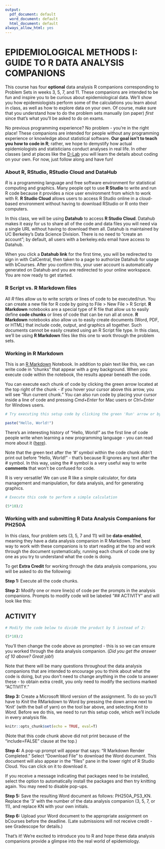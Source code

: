 ```yaml
---
output:
  pdf_document: default
  word_document: default
  html_document: default
always_allow_html: yes 
---
```


# EPIDEMIOLOGICAL METHODS I: GUIDE TO R DATA ANALYSIS COMPANIONS 

This course has four **optional** data analysis R companions corresponding to Problem Sets in weeks 3, 5, 7, and 11. These companions are intended to be fun and inspire you to be curious about epidemiological data. We'll show you how epidemiologists perform some of the calculations you learn about in class, as well as how to explore data on your own. Of course, make sure that you understand how to do the problem sets manually (on paper) _first_ since that's what you'll be asked to do on exams. 

No previous programming experience? No problem - you're in the right place! These companions are intended for people without any programming experience or knowledge about statistical software. **Our goal isn't to teach you how to code in R**; rather, we hope to demystify how actual epidemiologists and statisticians conduct analyses in real life. In other classes (and at places like the [D-Lab](http://dlab.berkeley.edu/) you will learn the details about coding on your own. For now, just follow along and have fun! 

### About R, RStudio, RStudio Cloud and DataHub 

*R* is a programming language and free software environment for statistical computing and graphics. Many people opt to use **R Studio** to write and run R code because it provides a nice user environment from which to work with R. **R Studio Cloud** allows users to access R Studio online in a cloud-based environment without having to download RStudio or R onto their computers. 

In this class, we will be using **Datahub** to access **R Studio Cloud**. Datahub makes it easy for us to share all of the code and data files you will need via a single URL without having to download them all. Datahub is maintained by UC Berkeley’s Data Science Division. There is no need to “create an account”; by default, all users with a berkeley.edu email have access to Datahub. 

When you click a **Datahub link** for the first time, you will be redirected to sign in with CalCentral, then taken to a page to authorize Datahub for usage with bCourses. After you confirm this, your user account is automatically generated on Datahub and you are redirected to your online workspace. You are now ready to get started.


### R Script vs. R Markdown files

All *R* files allow us to write scripts or lines of code to be executed/run. You can create a new file for R code by going to File > New File > R Script. **R Markdown** notebooks are a special type of R file that allow us to easily define **code chunks** or lines of code that can be run all at once. **R Markdown** notebooks also allow us to easily create documents (Word, PDF, or HTML) that include code, output, and graphics all together. Such documents cannot be easily created using an R Script file type. In this class, we'll be using **R Markdown** files like this one to work through the problem sets. 

### Working in R Markdown

This is an [R Markdown](http://rmarkdown.rstudio.com) Notebook. In addition to plain text like this, we can write code in "chunks" that appear with a grey background. When you execute code within the notebook, the results appear beneath the code. 

You can execute each chunk of code by clicking the green arrow located at the top right of the chunk - if you hover your cursor above this arrow, you will see "Run current chunk." You can also run code by placing your cursor inside a line of code and pressing  *Cmd+Enter* for Mac users or *Ctrl+Enter* for Windows users. 

```r

# Try executing this setup code by clicking the green 'Run' arrow or by placing your cursor inside the code chunk and pressing Cmd+Enter (Mac) or Ctrl+Enter (Windows) 

paste("Hello, World!")

```

There's an interesting history of "Hello, World!" as the first line of code people write when learning a new programming language - you can read more about it ([here](https://en.wikipedia.org/wiki/%22Hello,_World!%22_program)).

Note that the green text after the '#' symbol within the code chunk didn't print out before "Hello, World!" - that's because R ignores any text after the # symbol. In this way, using the # symbol is a very useful way to write **comments** that won't be confused for code.

R is very versatile! We can use R like a simple calculator, for data management and manipulation, for data analysis, and for generating graphics.

```r

# Execute this code to perform a simple calculation

(5*10)/2

```

### Working with and submitting R Data Analysis Companions for PH250A

In this class, four problem sets (3, 5, 7 and 11) will be **data-enabled**, meaning they have a data analysis companion in R Markdown. The best way to work with these companions is to start reading at the top and work through the document systematically, running each chunk of code one by one as you try to understand what the code is doing.

To get **Extra Credit** for working through the data analysis companions, you will be asked to do the following:

**Step 1:** Execute all the code chunks. 

**Step 2:** Modify one or more line(s) of code per the prompts in the analysis companions. Prompts to modify code will be labeled "## ACTIVITY" and will look like this:

## ACTIVITY

```r

# Modify the code below to divide the product by 5 instead of 2:

(5*10)/2

```

You'll then change the code above as prompted - this is so we can ensure you worked through the data analysis companion. (*Did you get the answer of 10 above? Great job!*)

Note that there will be many questions throughout the data analysis companions that are intended to encourage you to think about what the code is doing, but you don't need to change anything in the code to answer these - to obtain extra credit, you only need to modify the sections marked "ACTIVITY."

**Step 3:** Create a Microsoft Word version of the assignment. To do so you'll have to *Knit* the RMarkdown to Word by pressing the down arrow next to 'Knit' (with the ball of yarn) on the tool bar above, and selecting *Knit to Word*. Before we do this, we need to run this setup code, which we'll include in every analysis file.

```r
knitr::opts_chunk$set(echo = TRUE, eval=T)
```

(Note that this code chunk above did not print because of the “include=FALSE” clause at the top.)

**Step 4:** A pop-up prompt will appear that says: “R Markdown Render Completed.” Select "Download File" to download the Word document. This document will also appear in the "files" pane in the lower right of R Studio Cloud. You can click on it to download it.

If you receive a message indicating that packages need to be installed, select the option to automatically install the packages and then try knitting again. You may need to disable pop-ups.

**Step 5:** Save the resulting Word document as follows: PH250A_PS3_KN. Replace the ‘3’ with the number of the data analysis companion (3, 5, 7, or 11), and replace KN with your own initials. 

**Step 6:** Upload your Word document to the appropriate assignment on bCourses before the deadline. (Late submissions will not receive credit - see Gradescope for details.)

That's it! We're excited to introduce you to R and hope these data analysis companions provide a glimpse into the real world of epidemiology.
